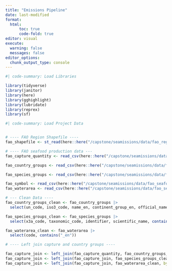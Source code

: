 ```yaml
---
title: "Emissions Pipeline"
date: last-modified
format:
  html:
      toc: true
      code-fold: true
editor: visual
execute:
  warning: false
  messages: false
editor_options: 
  chunk_output_type: console
---
```


```r
#| code-summary: Load Libraries

library(tidyverse)
library(janitor)
library(here)
library(gghighlight)
library(lubridate)
library(reprex)
library(sf)
```

```r
#| code-summary: Load Project Data


# ---- FAO Region Shapefile ----
fao_shapefile <- st_read(here::here("/capstone/seamissions/data/fao_region_shapefile/World_Fao_Zones.shp"))

# ---- FAO seafood production data ---
fao_capture_quantity <- read_csv(here::here("/capstone/seamissions/data/fao_seafood_production/Capture_Quantity.csv")) |> clean_names()

fao_country_groups <- read_csv(here::here("/capstone/seamissions/data/fao_seafood_production/CL_FI_COUNTRY_GROUPS.csv"))|> clean_names()

fao_species_groups <- read_csv(here::here("/capstone/seamissions/data/fao_seafood_production/CL_FI_SPECIES_GROUPS.csv"))|> clean_names()

fao_symbol <- read_csv(here::here("/capstone/seamissions/data/fao_seafood_production/CL_FI_SYMBOL_SDMX.csv")) |> clean_names()
fao_waterarea <- read_csv(here::here("/capstone/seamissions/data/fao_seafood_production/CL_FI_WATERAREA_GROUPS.csv"))|> clean_names()

```

```r
# --- Clean Data ----
fao_country_groups_clean <- fao_country_groups |>
  select(un_code, iso3_code, name_en, continent_group_en, official_name_en)

fao_species_groups_clean <- fao_species_groups |>
  select(x3a_code, taxonomic_code, identifier, scientific_name, contains("_en"))

fao_waterarea_clean <- fao_waterarea |>
  select(code, contains("_en"))

# ---- Left join capture and country groups ----

fao_capture_join <- left_join(fao_capture_quantity, fao_country_groups_clean, by = join_by(country_un_code == un_code)) 
fao_capture_join <- left_join(fao_capture_join, fao_species_groups_clean, by = join_by(iso3_code == x3a_code))
fao_capture_join <- left_join(fao_capture_join, fao_waterarea_clean, by = join_by(area_code == code))

```

